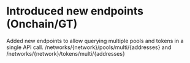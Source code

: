 # Introduced new endpoints (Onchain/GT)

Added new endpoints to allow querying multiple pools and tokens in a single API call. /networks/\{network}/pools/multi/\{addresses} and /networks/\{network}/tokens/multi/\{addresses}